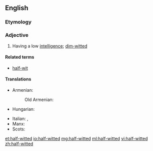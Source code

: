 ==English==

===Etymology===
{{prefix|half|witted}}

===Adjective===
{{en-adj|-|head=[[half]]-[[witted]]}}

# Having a low [[intelligence]]; [[dim-witted]]

====Related terms====
* [[half-wit]]

====Translations====
{{trans-top|having a low intelligence}}
* Armenian: {{t-|hy|աղվաշ|tr=ałvaš|sc=Armn}}
*: Old Armenian: {{tø|xcl|աղուաշ|tr=ałuaš|sc=Armn}}
* Hungarian: {{t+|hu|féleszű}}
{{trans-mid}}
* Italian: {{t+|it|deficiente}}, {{t+|it|mentecatto}}
* Manx: {{t-|gv|meecheeallagh}}
* Scots: {{tø|sco|haivert}}
{{trans-bottom}}

[[et:half-witted]]
[[io:half-witted]]
[[mg:half-witted]]
[[ml:half-witted]]
[[vi:half-witted]]
[[zh:half-witted]]